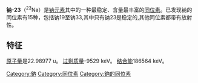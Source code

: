 {{Infobox isotope|
| alternate_names =
| symbol = Na
| mass_number = 23
 |CASNo = 7440-23-5
 |CASNo_ref= {{cascite|correct|CAS}}
| mass = 22.9897692809(29)
| num_neutrons = 12
| num_protons = 11
| abundance = 1.000
| halflife = {{衰變|穩定}}
| error_halflife =
| background = #F99
| text_color =
| image =
| image_caption =
| decay_mode1 = <!-- unspecified, so not shown. -->
| decay_energy1 =
| parent =
| parent_symbol =
| parent_mass =
| parent_decay =
| parent2 =
| parent2_symbol =
| parent2_mass =
| parent2_decay =
| spin = <sup>3</sup>/<sub>2</sub><sup>+</sup>
| excess_energy = 
| error1 =
| binding_energy = 
| error2 =}}
'''钠-23'''（<sup>23</sup>Na）是[[钠元素|钠元素]]其中的一种最稳定、含量最丰富的[[同位素|同位素]]。已发现钠的同位素有15种，包括钠19至钠33,其中只有钠23是稳定的,其他同位素都带有放射性。

==特征==
[[原子量|原子量]]是22.98977 u。
[[过剩质量|过剩质量]]-9529 keV。
[[结合能|结合能]]186564 keV。

{{isotope|element=钠
|lighter=[[钠-22|钠-22]]
|heavier=[[钠-24|钠-24]]
|before=[[氖-23|氖-23]]
|after={{衰變|穩定}}
}}

{{元素小作品}}
[[Category:鈉|Category:鈉]]
[[Category:同位素|Category:同位素]]
[[Category:鈉的同位素|Category:鈉的同位素]]